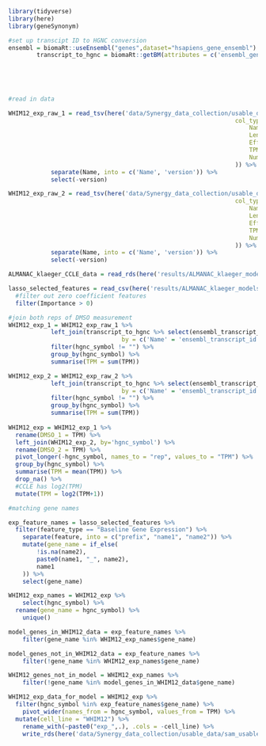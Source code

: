 ```r
library(tidyverse)
library(here)
library(geneSynonym)
```

```r
#set up transcipt ID to HGNC conversion
ensembl = biomaRt::useEnsembl("genes",dataset="hsapiens_gene_ensembl")
		transcript_to_hgnc = biomaRt::getBM(attributes = c('ensembl_gene_id', 
																											 'ensembl_transcript_id',
																											 'ensembl_transcript_id_version',
																											 'hgnc_symbol'), 
																				mart = ensembl)
```

```r
#read in data

WHIM12_exp_raw_1 = read_tsv(here('data/Synergy_data_collection/usable_data/sam_usable/RNAseq/WHIM12_1_alignment/quant.sf'), 
																col_types = cols(
																	Name = col_character(),
																	Length = col_double(),
																	EffectiveLength = col_double(),
																	TPM = col_double(),
																	NumReads = col_double()
																)) %>% 
			separate(Name, into = c('Name', 'version')) %>%
			select(-version)

WHIM12_exp_raw_2 = read_tsv(here('data/Synergy_data_collection/usable_data/sam_usable/RNAseq/WHIM12_2_alignment/quant.sf'), 
																col_types = cols(
																	Name = col_character(),
																	Length = col_double(),
																	EffectiveLength = col_double(),
																	TPM = col_double(),
																	NumReads = col_double()
																)) %>% 
			separate(Name, into = c('Name', 'version')) %>%
			select(-version)

ALMANAC_klaeger_CCLE_data = read_rds(here('results/ALMANAC_klaeger_models/breast_cancer_models/ALMANAC_klaeger_data_for_ml_breast.rds.gz'))

lasso_selected_features = read_csv(here('results/ALMANAC_klaeger_models/breast_cancer_models/lasso_selected_features.csv')) %>% 
  #filter out zero coefficient features
  filter(Importance > 0) 
```

```r
#join both reps of DMSO measurement
WHIM12_exp_1 = WHIM12_exp_raw_1 %>% 
			left_join(transcript_to_hgnc %>% select(ensembl_transcript_id,hgnc_symbol), 
								by = c('Name' = 'ensembl_transcript_id')) %>%
			filter(hgnc_symbol != "") %>%
			group_by(hgnc_symbol) %>%
			summarise(TPM = sum(TPM))

WHIM12_exp_2 = WHIM12_exp_raw_2 %>% 
			left_join(transcript_to_hgnc %>% select(ensembl_transcript_id,hgnc_symbol), 
								by = c('Name' = 'ensembl_transcript_id')) %>%
			filter(hgnc_symbol != "") %>%
			group_by(hgnc_symbol) %>%
			summarise(TPM = sum(TPM))
		
WHIM12_exp = WHIM12_exp_1 %>% 
  rename(DMSO_1 = TPM) %>% 
  left_join(WHIM12_exp_2, by='hgnc_symbol') %>% 
  rename(DMSO_2 = TPM) %>% 
  pivot_longer(-hgnc_symbol, names_to = "rep", values_to = "TPM") %>% 
  group_by(hgnc_symbol) %>% 
  summarise(TPM = mean(TPM)) %>% 
  drop_na() %>% 
  #CCLE has log2(TPM)
  mutate(TPM = log2(TPM+1))
```

```r
#matching gene names

exp_feature_names = lasso_selected_features %>% 
  filter(feature_type == "Baseline Gene Expression") %>% 
	separate(feature, into = c("prefix", "name1", "name2")) %>% 
	mutate(gene_name = if_else(
		!is.na(name2),
		paste0(name1, "_", name2),
		name1
	)) %>% 
	select(gene_name)

WHIM12_exp_names = WHIM12_exp %>% 
	select(hgnc_symbol) %>%
  rename(gene_name = hgnc_symbol) %>% 
	unique()

model_genes_in_WHIM12_data = exp_feature_names %>% 
	filter(gene_name %in% WHIM12_exp_names$gene_name)

model_genes_not_in_WHIM12_data = exp_feature_names %>% 
	filter(!gene_name %in% WHIM12_exp_names$gene_name)

WHIM12_genes_not_in_model = WHIM12_exp_names %>% 
	filter(!gene_name %in% model_genes_in_WHIM12_data$gene_name)
```

```r
WHIM12_exp_data_for_model = WHIM12_exp %>% 
  filter(hgnc_symbol %in% exp_feature_names$gene_name) %>% 
	pivot_wider(names_from = hgnc_symbol, values_from = TPM) %>% 
  mutate(cell_line = "WHIM12") %>% 
	rename_with(~paste0("exp_",.), .cols = -cell_line) %>% 
	write_rds(here('data/Synergy_data_collection/usable_data/sam_usable/RNAseq/WHIM12_RNAseq_data_for_model.rds'))
```

